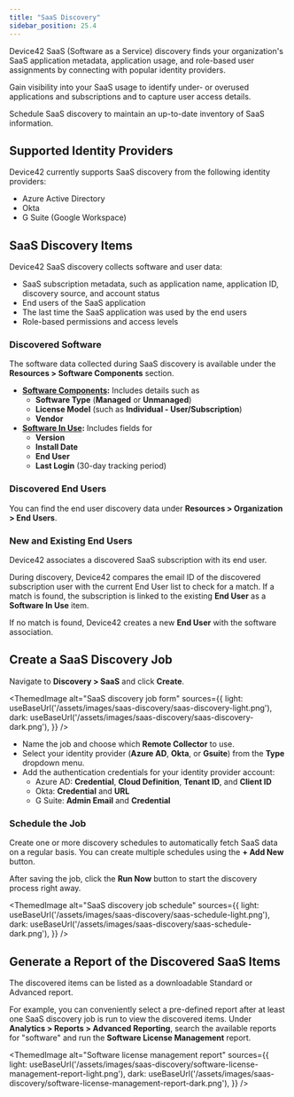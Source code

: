 ```yaml
---
title: "SaaS Discovery"
sidebar_position: 25.4
---
```



Device42 SaaS (Software as a Service) discovery finds your organization's SaaS application metadata, application usage, and role-based user assignments by connecting with popular identity providers. 

Gain visibility into your SaaS usage to identify under- or overused applications and subscriptions and to capture user access details. 

Schedule SaaS discovery to maintain an up-to-date inventory of SaaS information.

## Supported Identity Providers

Device42 currently supports SaaS discovery from the following identity providers:

- Azure Active Directory
- Okta
- G Suite (Google Workspace)

## SaaS Discovery Items

Device42 SaaS discovery collects software and user data:

- SaaS subscription metadata, such as application name, application ID, discovery source, and account status
- End users of the SaaS application
- The last time the SaaS application was used by the end users
- Role-based permissions and access levels

### Discovered Software

The software data collected during SaaS discovery is available under the **Resources > Software Components** section. 

- **[Software Components](/infrastructure-management/software/software-components.mdx):** Includes details such as 
    - **Software Type** (**Managed** or **Unmanaged**)
    - **License Model** (such as **Individual - User/Subscription**)
    - **Vendor**
- **[Software In Use](/infrastructure-management/software/software-in-use.mdx):** Includes fields for
    - **Version**
    - **Install Date**
    - **End User**
    - **Last Login** (30-day tracking period)

### Discovered End Users

You can find the end user discovery data under **Resources > Organization > End Users**. 

### New and Existing End Users

Device42 associates a discovered SaaS subscription with its end user.

During discovery, Device42 compares the email ID of the discovered subscription user with the current End User list to check for a match. If a match is found, the subscription is linked to the existing **End User** as a **Software In Use** item.

If no match is found, Device42 creates a new **End User** with the software association. 

## Create a SaaS Discovery Job

Navigate to **Discovery > SaaS** and click **Create**.

<ThemedImage
alt="SaaS discovery job form"
sources={{
    light: useBaseUrl('/assets/images/saas-discovery/saas-discovery-light.png'),
    dark: useBaseUrl('/assets/images/saas-discovery/saas-discovery-dark.png'),
}}
/>

- Name the job and choose which **Remote Collector** to use.
- Select your identity provider (**Azure AD**, **Okta**, or **Gsuite**) from the **Type** dropdown menu.
- Add the authentication credentials for your identity provider account: 
    - Azure AD: **Credential**, **Cloud Definition**, **Tenant ID**, and **Client ID**
    - Okta: **Credential** and **URL**
    - G Suite: **Admin Email** and **Credential**

### Schedule the Job

Create one or more discovery schedules to automatically fetch SaaS data on a regular basis. You can create multiple schedules using the **+ Add New** button.

After saving the job, click the **Run Now** button to start the discovery process right away.

<ThemedImage
alt="SaaS discovery job schedule"
sources={{
    light: useBaseUrl('/assets/images/saas-discovery/saas-schedule-light.png'),
    dark: useBaseUrl('/assets/images/saas-discovery/saas-schedule-dark.png'),
}}
/>

## Generate a Report of the Discovered SaaS Items

The discovered items can be listed as a downloadable Standard or Advanced report. 

For example, you can conveniently select a pre-defined report after at least one SaaS discovery job is run to view the discovered items. Under **Analytics > Reports > Advanced Reporting**, search the available reports for "software" and run the **Software License Management** report. 

<ThemedImage
alt="Software license management report"
sources={{
    light: useBaseUrl('/assets/images/saas-discovery/software-license-management-report-light.png'),
    dark: useBaseUrl('/assets/images/saas-discovery/software-license-management-report-dark.png'),
}}
/>
